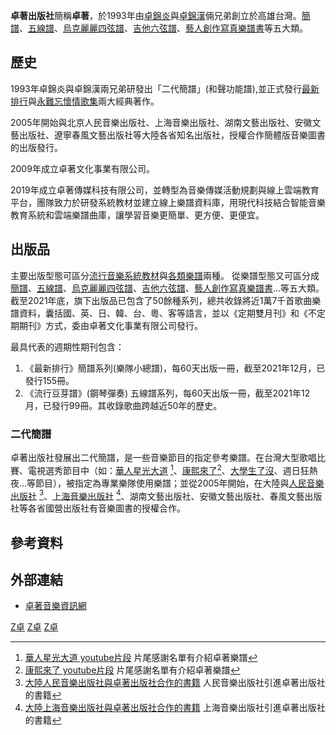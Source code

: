 {{Infobox Company 
| company_name = 卓著文化事業有限公司
| company_name_en = CHO Publishing Co.
| company_logo = 
| company_type = 有限公司
| company_slogan = 
| local_code_name = TW
| local_code = 29014720
| foundation = 1993年
| location ={{TWN}}[[高雄市|高雄市]][[苓雅區|苓雅區]]英義街125-1號
| founder =[[卓錦炎|卓錦炎]]<br>[[卓錦漢|卓錦漢]]
| key_people = 卓杏美 
| industry = 書籍出版業
| products = 圖書出版
| capital = 
| revenue = 
| operating_income = 
| net_income = 
| num_employees = 
| accounting_period = 
| parent = 
| subsid = 
| homepage = http://www.musicbook.com.tw/
| footnotes = 
}}

'''卓著出版社'''簡稱'''卓著'''，於1993年由[[卓錦炎|卓錦炎]]與[[卓錦漢|卓錦漢]]倆兄弟創立於高雄台灣。[[簡譜|簡譜]]、[[五線譜|五線譜]]、[[烏克麗麗四弦譜|烏克麗麗四弦譜]]、[[吉他六弦譜|吉他六弦譜]]、[[藝人創作寫真樂譜書|藝人創作寫真樂譜書]]等五大類。

==歷史==
1993年卓錦炎與卓錦漢兩兄弟研發出「二代簡譜」(和聲功能譜),並正式發行[[最新排行|最新排行]]與[[永難忘懷情歌集|永難忘懷情歌集]]兩大經典著作。

2005年開始與北京人民音樂出版社、上海音樂出版社、湖南文藝出版社、安徽文藝出版社、遼寧春風文藝出版社等大陸各省知名出版社，授權合作簡體版音樂圖書的出版發行。

2009年成立卓著文化事業有限公司。

2019年成立卓著傳媒科技有限公司，並轉型為音樂傳媒活動規劃與線上雲端教育平台，團隊致力於研發系統教材並建立線上樂譜資料庫，用現代科技結合智能音樂教育系統和雲端樂譜曲庫，讓學習音樂更簡單、更方便、更便宜。

==出版品==
主要出版型態可區分[[流行音樂系統教材|流行音樂系統教材]]與[[各類樂譜|各類樂譜]]兩種。
從樂譜型態又可區分成[[簡譜|簡譜]]、[[五線譜|五線譜]]、[[烏克麗麗四弦譜|烏克麗麗四弦譜]]、[[吉他六弦譜|吉他六弦譜]]、[[藝人創作寫真樂譜書|藝人創作寫真樂譜書]]...等五大類。
截至2021年底，旗下出版品已包含了50餘種系列，總共收錄將近1萬7千首歌曲樂譜資料，囊括國、英、日、韓、台、粵、客等語言，並以《定期雙月刊》和《不定期期刊》方式，委由卓著文化事業有限公司發行。

最具代表的週期性期刊包含：
# 《最新排行》簡譜系列(樂隊小總譜)，每60天出版一冊，截至2021年12月，已發行155冊。
# 《流行豆芽譜》(鋼琴彈奏) 五線譜系列，每60天出版一冊，截至2021年12月，已發行99冊。其收錄歌曲跨越近50年的歷史。

===二代簡譜===
卓著出版社發展出二代簡譜，是一些音樂節目的指定參考樂譜。在台灣大型歌唱比賽、電視選秀節目中（如：[[華人星光大道|華人星光大道]] <ref name="華人星光大道">[https://www.youtube.com/watch?v=qKH4PCem5J4 華人星光大道 youtube片段] {{Wayback|url=https://www.youtube.com/watch?v=qKH4PCem5J4 |date=20160324190748 }}片尾感謝名單有介紹卓著樂譜</ref>、[[康熙來了|康熙來了]]<ref name="康熙來了">[https://www.youtube.com/watch?v=CQlLfP_kL08 康熙來了 youtube片段] {{Wayback|url=https://www.youtube.com/watch?v=CQlLfP_kL08 |date=20160324192949 }}片尾感謝名單有介紹卓著樂譜</ref>、[[大學生了沒|大學生了沒]]、週日狂熱夜…等節目），被指定為專業樂隊使用樂譜；並從2005年開始，在大陸與[[人民音樂出版社|人民音樂出版社]] <ref name="人民音樂出版社">[http://www.books.com.tw/exep/prod/books/editorial/publisher_booklist.php?pubid=0000000111&qseries=0000000109 大陸人民音樂出版社與卓著出版社合作的書籍] {{Wayback|url=http://www.books.com.tw/exep/prod/books/editorial/publisher_booklist.php?pubid=0000000111&qseries=0000000109 |date=20160305205430 }}人民音樂出版社引進卓著出版社的書籍</ref>、[[上海音樂出版社|上海音樂出版社]] <ref name="上海音樂出版社">[http://www.smph.cn/productsKind.aspx 大陸上海音樂出版社與卓著出版社合作的書籍] {{Wayback|url=http://www.smph.cn/productsKind.aspx |date=20121019193658 }}上海音樂出版社引進卓著出版社的書籍</ref>、湖南文藝出版社、安徽文藝出版社、春風文藝出版社等各省國營出版社有音樂圖書的授權合作。

==參考資料==
{{reflist|2}}

==外部連結==
*[http://www.musicbook.com.tw/ 卓著音樂資訊網] {{Wayback|url=http://www.musicbook.com.tw/ |date=20220418023542 }}

[[Category:臺灣出版社|Z卓]]
[[Category:總部位於高雄市的工商業機構|Z卓]]
[[Category:1990年成立的公司|Z卓]]